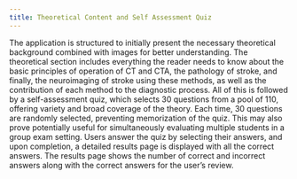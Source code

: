 ```yaml
---
title: Theoretical Content and Self Assessment Quiz
---
```


The application is structured to initially present the necessary theoretical background combined with images for better understanding. The theoretical section includes everything the reader needs to know about the basic principles of operation of CT and CTA, the pathology of stroke, and finally, the neuroimaging of stroke using these methods, as well as the contribution of each method to the diagnostic process.
All of this is followed by a self-assessment quiz, which selects 30 questions from a pool of 110, offering variety and broad coverage of the theory. Each time, 30 questions are randomly selected, preventing memorization of the quiz. This may also prove potentially useful for simultaneously evaluating multiple students in a group exam setting. Users answer the quiz by selecting their answers, and upon completion, a detailed results page is displayed with all the correct answers. The results page shows the number of correct and incorrect answers along with the correct answers for the user’s review.
